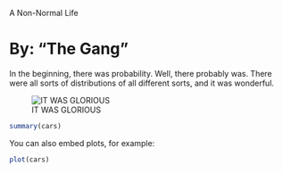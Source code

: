 A Non-Normal Life 

By: "The Gang"
========================================================

In the beginning, there was probability. Well, there probably was. There were all sorts of distributions of all different sorts, and it was wonderful.

![IT WAS GLORIOUS](http://i.imgur.com/FVXGtV0.png)

```r
summary(cars)
```

You can also embed plots, for example:

```r
plot(cars)
```

